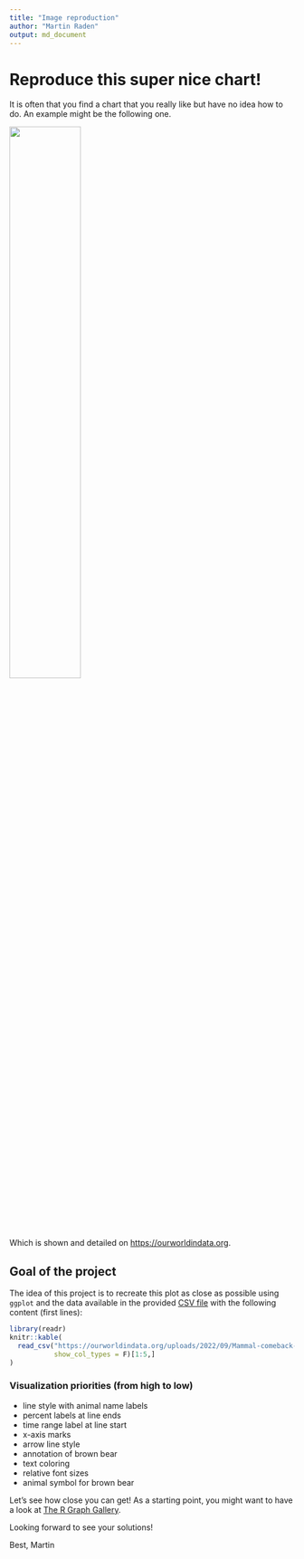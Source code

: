 ```yaml
---
title: "Image reproduction"
author: "Martin Raden"
output: md_document
---
```


# Reproduce this super nice chart!

It is often that you find a chart that you really like but have no idea how to do.
An example might be the following one.


[![](Wildlife-comeback-in-Europe-1.png){ width=50% }](https://ourworldindata.org/uploads/2022/05/Wildlife-comeback-in-Europe-1.png)

Which is shown and detailed on [https://ourworldindata.org](https://ourworldindata.org/europe-mammal-comeback).

## Goal of the project

The idea of this project is to recreate this plot as close as possible using `ggplot` and the data available in the provided [CSV file](https://ourworldindata.org/uploads/2022/09/Mammal-comeback-in-Europe-data-OWID-download.csv) with the following content (first lines):

```r
library(readr)
knitr::kable(
  read_csv("https://ourworldindata.org/uploads/2022/09/Mammal-comeback-in-Europe-data-OWID-download.csv",
           show_col_types = F)[1:5,]
)
```

### Visualization priorities (from high to low)

- line style with animal name labels
- percent labels at line ends
- time range label at line start
- x-axis marks
- arrow line style
- annotation of brown bear
- text coloring
- relative font sizes
- animal symbol for brown bear

Let's see how close you can get! As a starting point, you might want to have a look at [The R Graph Gallery](https://r-graph-gallery.com/).

Looking forward to see your solutions!

Best,
Martin



